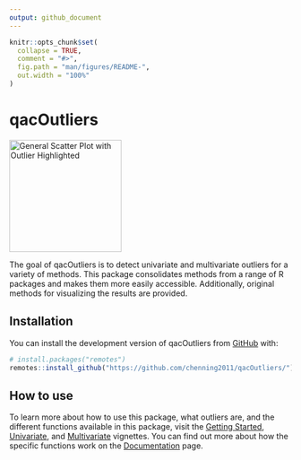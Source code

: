 ```yaml
---
output: github_document
---
```


<!-- README.md is generated from README.Rmd. Please edit that file -->

```r
knitr::opts_chunk$set(
  collapse = TRUE,
  comment = "#>",
  fig.path = "man/figures/README-",
  out.width = "100%"
)
```

# qacOutliers

<img src="outlier.png" alt="General Scatter Plot with Outlier Highlighted" width="200"/>

<!-- badges: start -->
<!-- badges: end -->

The goal of qacOutliers is to detect univariate and multivariate outliers for a variety of methods. This package consolidates methods from a range of R packages and makes them more easily accessible. Additionally, original methods for visualizing the results are provided. 

## Installation

You can install the development version of qacOutliers from [GitHub](https://github.com/chenning2011) with:

``` r
# install.packages("remotes")
remotes::install_github("https://github.com/chenning2011/qacOutliers/")
```

## How to use

To learn more about how to use this package, what outliers are, and the different functions available in this package, visit the [Getting Started](https://chenning2011.github.io/qacOutliers/articles/qacOutliers.html), [Univariate](https://chenning2011.github.io/qacOutliers/articles/Univariate.html), and [Multivariate](https://chenning2011.github.io/qacOutliers/articles/Multivariate.html) vignettes. You can find out more about how the specific functions work on the [Documentation](https://chenning2011.github.io/qacOutliers/reference/index.html) page. 
